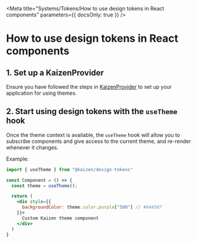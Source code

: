 
<Meta title="Systems/Tokens/How to use design tokens in React components" parameters={{ docsOnly: true }} />

# How to use design tokens in React components

## 1. Set up a KaizenProvider

Ensure you have followed the steps in [KaizenProvider](/story/components-kaizenprovider--page) to set up your application for using themes.

## 2. Start using design tokens with the `useTheme` hook

Once the theme context is available, the `useTheme` hook will allow you to subscribe components and give access to the current theme, and re-render whenever it changes.

Example:

```jsx
import { useTheme } from "@kaizen/design-tokens"

const Component = () => {
  const theme = useTheme();

  return (
    <div style={{
      backgroundColor: theme.color.purple["500"] // #844587
    }}>
      Custom Kaizen theme component
    </div>
  )
}
```
